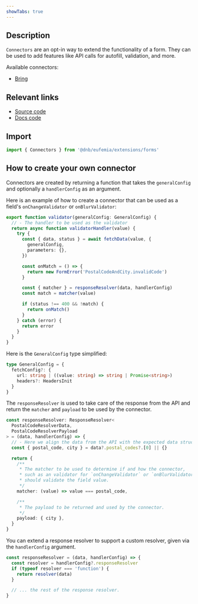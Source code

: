 ```yaml
---
showTabs: true
---
```


## Description

`Connectors` are an opt-in way to extend the functionality of a form. They can be used to add features like API calls for autofill, validation, and more.

Available connectors:

- [Bring](/uilib/extensions/forms/Connectors/Bring/)

## Relevant links

- [Source code](https://github.com/dnbexperience/eufemia/tree/main/packages/dnb-eufemia/src/extensions/forms/Connectors)
- [Docs code](https://github.com/dnbexperience/eufemia/tree/main/packages/dnb-design-system-portal/src/docs/uilib/extensions/forms/Connectors)

## Import

```ts
import { Connectors } from '@dnb/eufemia/extensions/forms'
```

## How to create your own connector

Connectors are created by returning a function that takes the `generalConfig` and optionally a `handlerConfig` as an argument.

Here is an example of how to create a connector that can be used as a field's `onChangeValidator` or `onBlurValidator`:

```ts
export function validator(generalConfig: GeneralConfig) {
  // - The handler to be used as the validator
  return async function validatorHandler(value) {
    try {
      const { data, status } = await fetchData(value, {
        generalConfig,
        parameters: {},
      })

      const onMatch = () => {
        return new FormError('PostalCodeAndCity.invalidCode')
      }

      const { matcher } = responseResolver(data, handlerConfig)
      const match = matcher(value)

      if (status !== 400 && !match) {
        return onMatch()
      }
    } catch (error) {
      return error
    }
  }
}
```

Here is the `GeneralConfig` type simplified:

```ts
type GeneralConfig = {
  fetchConfig?: {
    url: string | ((value: string) => string | Promise<string>)
    headers?: HeadersInit
  }
}
```

The `responseResolver` is used to take care of the response from the API and return the `matcher` and `payload` to be used by the connector.

```ts
const responseResolver: ResponseResolver<
  PostalCodeResolverData,
  PostalCodeResolverPayload
> = (data, handlerConfig) => {
  // - Here we align the data from the API with the expected data structure
  const { postal_code, city } = data?.postal_codes?.[0] || {}

  return {
    /**
     * The matcher to be used to determine if and how the connector,
     * such as an validator for `onChangeValidator` or `onBlurValidator`,
     * should validate the field value.
     */
    matcher: (value) => value === postal_code,

    /**
     * The payload to be returned and used by the connector.
     */
    payload: { city },
  }
}
```

You can extend a response resolver to support a custom resolver, given via the `handlerConfig` argument.

```ts
const responseResolver = (data, handlerConfig) => {
  const resolver = handlerConfig?.responseResolver
  if (typeof resolver === 'function') {
    return resolver(data)
  }

  // ... the rest of the response resolver.
}
```
